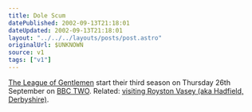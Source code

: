 ```yaml
---
title: Dole Scum
datePublished: 2002-09-13T21:18:01
dateUpdated: 2002-09-13T21:18:01
layout: "../../../layouts/posts/post.astro"
originalUrl: $UNKNOWN
source: v1
tags: ["v1"]
---
```


[The League of Gentlemen][1] start their third season on Thursday 26th September on [BBC TWO][2]. Related: [visiting Royston Vasey (aka Hadfield, Derbyshire)][3].

[1]: http://www.leagueofgentlemen.co.uk/ "Unofficial League of Gentlemen Web Site"
[2]: http://www.bbc.co.uk/bbctwo/ "BBC TWO home"
[3]: http://www.leagueofgentlemen.co.uk/newroystonvasey.html "The League of Gentlemen Web Site: So you want to Visit Royston Vasey?"
